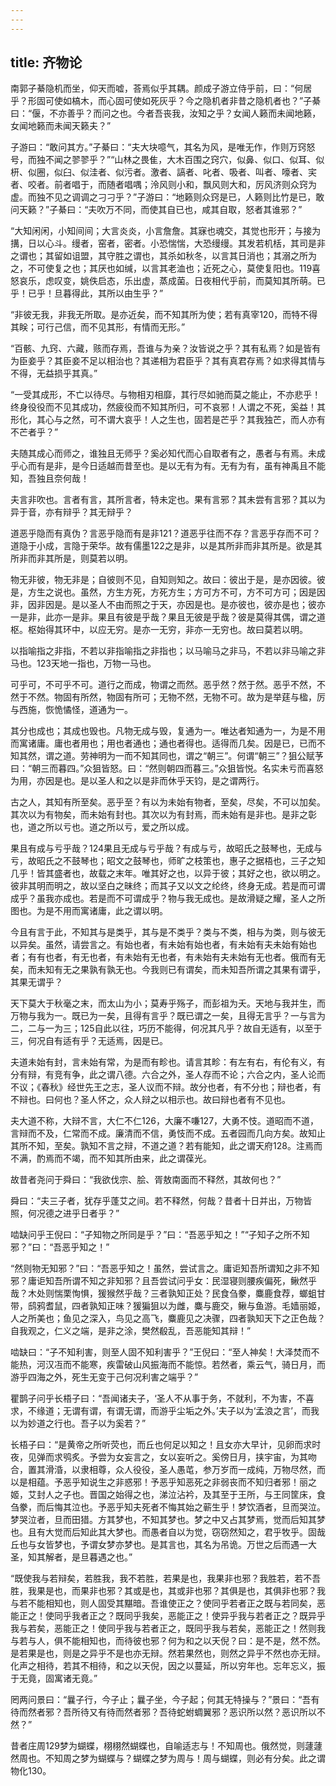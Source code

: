 ```yaml
---
---
---
```

title: 齐物论
---




南郭子綦隐机而坐，仰天而嘘，荅焉似乎其耦。颜成子游立侍乎前，曰：“何居乎？形固可使如槁木，而心固可使如死灰乎？今之隐机者非昔之隐机者也？”子綦曰：“偃，不亦善乎？而问之也。今者吾丧我，汝知之乎？女闻人籁而未闻地籁，女闻地籁而未闻天籁夫？”

子游曰：“敢问其方。”子綦曰：“夫大块噫气，其名为风，是唯无作，作则万窍怒号，而独不闻之翏翏乎？”“山林之畏隹，大木百围之窍穴，似鼻、似口、似耳、似枅、似圈，似臼、似洼者、似污者。激者、謞者、叱者、吸者、叫者、嚎者、宎者、咬者。前者唱于，而随者唱喁；泠风则小和，飘风则大和，厉风济则众窍为虚。而独不见之调调之刁刁乎？”子游曰：“地籁则众窍是已，人籁则比竹是已，敢问天籁？”子綦曰：“夫吹万不同，而使其自已也，咸其自取，怒者其谁邪？”

“大知闲闲，小知间间；大言炎炎，小言詹詹。其寐也魂交，其觉也形开；与接为搆，日以心斗。缦者，窑者，密者。小恐惴惴，大恐缦缦。其发若机栝，其司是非之谓也；其留如诅盟，其守胜之谓也，其杀如秋冬，以言其日消也；其溺之所为之，不可使复之也；其厌也如缄，以言其老洫也；近死之心，莫使复阳也。119喜怒哀乐，虑叹变，姚佚启态，乐出虚，蒸成菌。日夜相代乎前，而莫知其所萌。已乎！已乎！旦暮得此，其所以由生乎？”

“非彼无我，非我无所取。是亦近矣，而不知其所为使；若有真宰120，而特不得其眹；可行己信，而不见其形，有情而无形。”

“百骸、九窍、六藏，赅而存焉，吾谁与为亲？汝皆说之乎？其有私焉？如是皆有为臣妾乎？其臣妾不足以相治也？其递相为君臣乎？其有真君存焉？如求得其情与不得，无益损乎其真。”

“一受其成形，不亡以待尽。与物相刃相靡，其行尽如驰而莫之能止，不亦悲乎！终身役役而不见其成功，然疲役而不知其所归，可不哀邪！人谓之不死，奚益！其形化，其心与之然，可不谓大哀乎！人之生也，固若是芒乎？其我独芒，而人亦有不芒者乎？”

夫随其成心而师之，谁独且无师乎？奚必知代而心自取者有之，愚者与有焉。未成乎心而有是非，是今日适越而昔至也。是以无有为有。无有为有，虽有神禹且不能知，吾独且奈何哉！

夫言非吹也。言者有言，其所言者，特未定也。果有言邪？其未尝有言邪？其以为异于音，亦有辩乎？其无辩乎？

道恶乎隐而有真伪？言恶乎隐而有是非121？道恶乎往而不存？言恶乎存而不可？道隐于小成，言隐于荣华。故有儒墨122之是非，以是其所非而非其所是。欲是其所非而非其所是，则莫若以明。

物无非彼，物无非是；自彼则不见，自知则知之。故曰：彼出于是，是亦因彼。彼是，方生之说也。虽然，方生方死，方死方生；方可方不可，方不可方可；因是因非，因非因是。是以圣人不由而照之于天，亦因是也。是亦彼也，彼亦是也；彼亦一是非，此亦一是非。果且有彼是乎哉？果且无彼是乎哉？彼是莫得其偶，谓之道枢。枢始得其环中，以应无穷。是亦一无穷，非亦一无穷也。故曰莫若以明。

以指喻指之非指，不若以非指喻指之非指也；以马喻马之非马，不若以非马喻之非马也。123天地一指也，万物一马也。

可乎可，不可乎不可。道行之而成，物谓之而然。恶乎然？然于然。恶乎不然，不然于不然。物固有所然，物固有所可；无物不然，无物不可。故为是举莛与楹，厉与西施，恢恑憰怪，道通为一。

其分也成也；其成也毁也。凡物无成与毁，复通为一。唯达者知通为一，为是不用而寓诸庸。庸也者用也；用也者通也；通也者得也。适得而几矣。因是已，已而不知其然，谓之道。劳神明为一而不知其同也，谓之“朝三”。何谓“朝三”？狙公赋芧曰：“朝三而暮四。”众狙皆怒。曰：“然则朝四而暮三。”众狙皆悦。名实未亏而喜怒为用，亦因是也。是以圣人和之以是非而休乎天钧，是之谓两行。

古之人，其知有所至矣。恶乎至？有以为未始有物者，至矣，尽矣，不可以加矣。其次以为有物矣，而未始有封也。其次以为有封焉，而未始有是非也。是非之彰也，道之所以亏也。道之所以亏，爱之所以成。

果且有成与亏乎哉？124果且无成与亏乎哉？有成与亏，故昭氏之鼓琴也，无成与亏，故昭氏之不鼓琴也；昭文之鼓琴也，师旷之枝策也，惠子之据梧也，三子之知几乎！皆其盛者也，故载之末年。唯其好之也，以异于彼；其好之也，欲以明之。彼非其明而明之，故以坚白之昧终；而其子又以文之纶终，终身无成。若是而可谓成乎？虽我亦成也。若是而不可谓成乎？物与我无成也。是故滑疑之耀，圣人之所图也。为是不用而寓诸庸，此之谓以明。

今且有言于此，不知其与是类乎，其与是不类乎？类与不类，相与为类，则与彼无以异矣。虽然，请尝言之。有始也者，有未始有始也者，有未始有夫未始有始也者；有有也者，有无也者，有未始有无也者，有未始有夫未始有无也者。俄而有无矣，而未知有无之果孰有孰无也。今我则已有谓矣，而未知吾所谓之其果有谓乎，其果无谓乎？

天下莫大于秋毫之末，而太山为小；莫寿乎殇子，而彭祖为夭。天地与我并生，而万物与我为一。既已为一矣，且得有言乎？既已谓之一矣，且得无言乎？一与言为二，二与一为三；125自此以往，巧历不能得，何况其凡乎？故自无适有，以至于三，何况自有适有乎？无适焉，因是已。

夫道未始有封，言未始有常，为是而有畛也。请言其畛：有左有右，有伦有义，有分有辩，有竞有争，此之谓八德。六合之外，圣人存而不论；六合之内，圣人论而不议；《春秋》经世先王之志，圣人议而不辩。故分也者，有不分也；辩也者，有不辩也。曰何也？圣人怀之，众人辩之以相示也。故曰辩也者有不见也。

夫大道不称，大辩不言，大仁不仁126，大廉不嗛127，大勇不忮。道昭而不道，言辩而不及，仁常而不成。廉清而不信，勇忮而不成。五者园而几向方矣。故知止其所不知，至矣。孰知不言之辩，不道之道？若有能知，此之谓天府128。注焉而不满，酌焉而不竭，而不知其所由来，此之谓葆光。

故昔者尧问于舜曰：“我欲伐宗、脍、胥敖南面而不释然，其故何也？”

舜曰：“夫三子者，犹存乎蓬艾之间。若不释然，何哉？昔者十日并出，万物皆照，何况德之进乎日者乎？”

啮缺问乎王倪曰：“子知物之所同是乎？”曰：“吾恶乎知之！”“子知子之所不知邪？”曰：“吾恶乎知之！”

“然则物无知邪？”曰：“吾恶乎知之！虽然，尝试言之。庸讵知吾所谓知之非不知邪？庸讵知吾所谓不知之非知邪？且吾尝试问乎女：民湿寝则腰疾偏死，鳅然乎哉？木处则惴栗恂惧，猨猴然乎哉？三者孰知正处？民食刍豢，麋鹿食荐，螂蛆甘带，鸱鸦耆鼠，四者孰知正味？猨猵狙以为雌，麋与鹿交，鳅与鱼游。毛嫱丽姬，人之所美也；鱼见之深入，鸟见之高飞，麋鹿见之决骤，四者孰知天下之正色哉？自我观之，仁义之端，是非之涂，樊然殽乱，吾恶能知其辩！”

啮缺曰：“子不知利害，则至人固不知利害乎？”王倪曰：“至人神矣！大泽焚而不能热，河汉冱而不能寒，疾雷破山风振海而不能惊。若然者，乘云气，骑日月，而游乎四海之外，死生无变于己何况利害之端乎？”

瞿鹊子问乎长梧子曰：“吾闻诸夫子，‘圣人不从事于务，不就利，不为害，不喜求，不缘道；无谓有谓，有谓无谓，而游乎尘垢之外。’夫子以为‘孟浪之言’，而我以为妙道之行也。吾子以为奚若？”

长梧子曰：“是黄帝之所听荧也，而丘也何足以知之！且女亦大早计，见卵而求时夜，见弹而求鸮炙。予尝为女妄言之，女以妄听之。奚傍日月，挟宇宙，为其吻合，置其滑涽，以隶相尊，众人役役，圣人愚芚，参万岁而一成纯，万物尽然，而以是相蕴。予恶乎知说生之非惑邪！予恶乎知恶死之非弱丧而不知归者邪！丽之姬，艾封人之子也。晋国之始得之也，涕泣沾衿，及其至于王所，与王同筐床，食刍豢，而后悔其泣也。予恶乎知夫死者不悔其始之蕲生乎！梦饮酒者，旦而哭泣。梦哭泣者，旦而田猎。方其梦也，不知其梦也。梦之中又占其梦焉，觉而后知其梦也。且有大觉而后知此其大梦也。而愚者自以为觉，窃窃然知之，君乎牧乎。固哉丘也与女皆梦也，予谓女梦亦梦也。是其言也，其名为吊诡。万世之后而遇一大圣，知其解者，是旦暮遇之也。”

“既使我与若辩矣，若胜我，我不若胜，若果是也，我果非也邪？我胜若，若不吾胜，我果是也，而果非也邪？其或是也，其或非也邪？其俱是也，其俱非也邪？我与若不能相知也，则人固受其黮暗。吾谁使正之？使同乎若者正之既与若同矣，恶能正之！使同乎我者正之？既同乎我矣，恶能正之！使异乎我与若者正之？既异乎我与若矣，恶能正之！使同乎我与若者正之，既同乎我与若矣，恶能正之！然则我与若与人，俱不能相知也，而待彼也邪？何为和之以天倪？曰：是不是，然不然。是若果是也，则是之异乎不是也亦无辩。然若果然也，则然之异乎不然也亦无辩。化声之相待，若其不相待，和之以天倪，因之以蔓延，所以穷年也。忘年忘义，振于无竟，固寓诸无竟。”

罔两问景曰：“曩子行，今子止；曩子坐，今子起；何其无特操与？”景曰：“吾有待而然者邪？吾所待又有待而然者邪？吾待蛇蚹蜩翼邪？恶识所以然？恶识所以不然？”

昔者庄周129梦为蝴蝶，栩栩然蝴蝶也，自喻适志与！不知周也。俄然觉，则蘧蘧然周也。不知周之梦为蝴蝶与？蝴蝶之梦为周与！周与蝴蝶，则必有分矣。此之谓物化130。